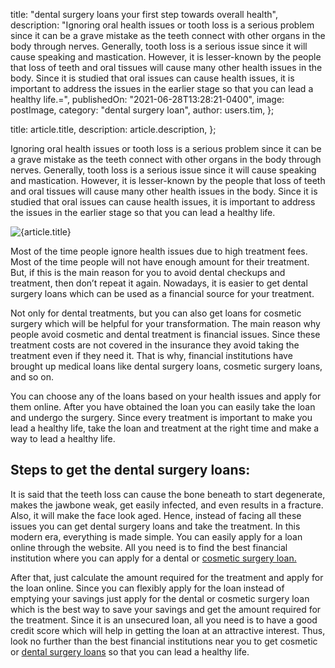 
  title: "dental surgery loans your first step towards overall health",
  description:
    "Ignoring oral health issues or tooth loss is a serious problem since it can be a grave mistake as the teeth connect with other organs in the body through nerves. Generally, tooth loss is a serious issue since it will cause speaking and mastication. However, it is lesser-known by the people that loss of teeth and oral tissues will cause many other health issues in the body. Since it is studied that oral issues can cause health issues, it is important to address the issues in the earlier stage so that you can lead a healthy life.=",
  publishedOn: "2021-06-28T13:28:21-0400",
  image: postImage,
  category: "dental surgery loan",
  author: users.tim,
};

  title: article.title,
  description: article.description,
};


Ignoring oral health issues or tooth loss is a serious problem since it can be a grave mistake as the teeth connect with other organs in the body through nerves. Generally, tooth loss is a serious issue since it will cause speaking and mastication. However, it is lesser-known by the people that loss of teeth and oral tissues will cause many other health issues in the body. Since it is studied that oral issues can cause health issues, it is important to address the issues in the earlier stage so that you can lead a healthy life.

<Image src={postImage} alt={article.title} />

Most of the time people ignore health issues due to high treatment fees. Most of the time people will not have enough amount for their treatment. But, if this is the main reason for you to avoid dental checkups and treatment, then don’t repeat it again. Nowadays, it is easier to get dental surgery loans which can be used as a financial source for your treatment.

Not only for dental treatments, but you can also get loans for cosmetic surgery which will be helpful for your transformation. The main reason why people avoid cosmetic and dental treatment is financial issues. Since these treatment costs are not covered in the insurance they avoid taking the treatment even if they need it. That is why, financial institutions have brought up medical loans like dental surgery loans, cosmetic surgery loans, and so on.

You can choose any of the loans based on your health issues and apply for them online. After you have obtained the loan you can easily take the loan and undergo the surgery. Since every treatment is important to make you lead a healthy life, take the loan and treatment at the right time and make a way to lead a healthy life.

## Steps to get the dental surgery loans:

It is said that the teeth loss can cause the bone beneath to start degenerate, makes the jawbone weak, get easily infected, and even results in a fracture. Also, it will make the face look aged. Hence, instead of facing all these issues you can get dental surgery loans and take the treatment. In this modern era, everything is made simple. You can easily apply for a loan online through the website. All you need is to find the best financial institution where you can apply for a dental or [cosmetic surgery loan.](https://tlc.com.au/)

After that, just calculate the amount required for the treatment and apply for the loan online. Since you can flexibly apply for the loan instead of emptying your savings just apply for the dental or cosmetic surgery loan which is the best way to save your savings and get the amount required for the treatment. Since it is an unsecured loan, all you need is to have a good credit score which will help in getting the loan at an attractive interest. Thus, look no further than the best financial institutions near you to get cosmetic or [dental surgery loans](https://dental.tlc.com.au/dental/) so that you can lead a healthy life.
